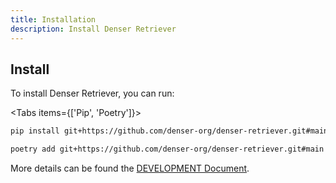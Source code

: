 ```yaml
---
title: Installation
description: Install Denser Retriever
---
```


## Install

To install Denser Retriever, you can run:

<Tabs items={['Pip', 'Poetry']}>
  <Tab value="Pip">
  
  ```bash
  pip install git+https://github.com/denser-org/denser-retriever.git#main
  ```

  </Tab>
  <Tab value="Poetry">
  
  ```bash
  poetry add git+https://github.com/denser-org/denser-retriever.git#main
  ```
  
  </Tab>
</Tabs>

More details can be found the [DEVELOPMENT Document](https://github.com/denser-org/denser-retriever/blob/main/DEVELOPMENT.md).
